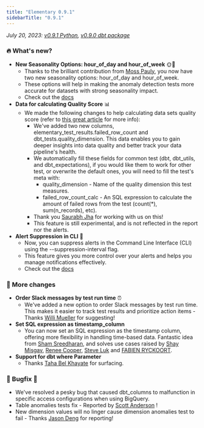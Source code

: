 ```yaml
---
title: "Elementary 0.9.1"
sidebarTitle: "0.9.1"
---
```


_July 20, 2023: [v0.9.1 Python](https://github.com/elementary-data/elementary/releases/tag/v0.9.1), [v0.9.0 dbt package](https://github.com/elementary-data/dbt-data-reliability/releases/tag/0.9.0)_

### 🔥 What's new?

- **New Seasonality Options: hour_of_day and hour_of_week** 🌞🌙
  - Thanks to the brilliant contribution from [Moss Pauly](https://elementary-community.slack.com/team/U04A3D7GKTQ), you now have two new seasonality options: hour_of_day and hour_of_week.
  - These options will help in making the anomaly detection tests more accurate for datasets with strong seasonality impact.
  - Check out the [docs](https://docs.elementary-data.com/guides/anomaly-detection-configuration/seasonality)
- **Data for calculating Quality Score** 📊
  - We made the following changes to help calculating data sets quality score (refer to [this great article](https://www.getdbt.com/blog/data-quality-dimensions/) for more info):
    - We've added two new columns, elementary_test_results.failed_row_count and dbt_tests.quality_dimension. This data enables you to gain deeper insights into data quality and better track your data pipeline's health.
    - We automatically fill these fields for common test (dbt, dbt_utils, and dbt_expectations), if you would like them to work for other test, or overwrite the default ones, you will need to fill the test's meta with:
      - quality_dimension - Name of the quality dimension this test measures.
      - failed_row_count_calc - An SQL expression to calculate the amount of failed rows from the test (count(\*), sum(n_records), etc).
    - Thank you [Saurabh Jha](https://elementary-community.slack.com/team/U04BKHPH4HY) for working with us on this!
    - This feature is still experimental, and is not reflected in the report nor the alerts.
- **Alert Suppression in CLI** 🚦
  - Now, you can suppress alerts in the Command Line Interface (CLI) using the --suppression-interval flag.
  - This feature gives you more control over your alerts and helps you manage notifications effectively.
  - Check out the [docs](https://docs.elementary-data.com/quickstart/send-slack-alerts)

### 💫 More changes

- **Order Slack messages by test run time** ⏰
  - We've added a new option to order Slack messages by test run time. This makes it easier to track test results and prioritize action items - Thanks [Willi Mueller](https://elementary-community.slack.com/team/U04NG6HNZC4) for suggesting!
- **Set SQL expression as timestamp_column**
  - You can now set an SQL expression as the timestamp column, offering more flexibility in handling time-based data. Fantastic idea from [Sham Sreedharan](https://elementary-community.slack.com/team/U04RSS9U9TL), and solves use cases raised by [Shay Misgav](https://elementary-community.slack.com/team/U059UGE5HJ7), [Renee Cooper](https://elementary-community.slack.com/team/U057SD8CBEY), [Steve Luk](https://elementary-community.slack.com/team/U04E19YNSEB) and [FABIEN RYCKOORT](https://elementary-community.slack.com/team/U05BPE6DETX).
- **Support for dbt where Parameter**
  - Thanks [Taha Bel Khayate](https://elementary-community.slack.com/team/U05EVCEM1EJ) for surfacing.

### 🐛 Bugfix 🐛

- We've resolved a pesky bug that caused dbt_columns to malfunction in specific access configurations when using BigQuery.
- Table anomalies tests fix - Reported by [Scott Anderson](https://elementary-community.slack.com/team/U05654UL877) !
- New dimension values will no linger cause dimension anomalies test to fail - Thanks [Jason Deng](https://elementary-community.slack.com/team/U055Q3Y3PEE) for reporting!
